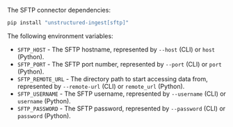 The SFTP connector dependencies:

```bash CLI, Python
pip install "unstructured-ingest[sftp]"
```


<AdditionalIngestDependencies />

The following environment variables:

- `SFTP_HOST` - The SFTP hostname, represented by `--host` (CLI) or `host` (Python).
- `SFTP_PORT` - The SFTP port number, represented by `--port` (CLI) or `port` (Python).
- `SFTP_REMOTE_URL` - The directory path to start accessing data from, represented by `--remote-url` (CLI) or `remote_url` (Python).
- `SFTP_USERNAME` - The SFTP username, represented by `--username` (CLI) or `username` (Python).
- `SFTP_PASSWORD` - The SFTP password, represented by `--password` (CLI) or `password` (Python).
